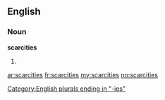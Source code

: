 ==English==

===Noun===
'''scarcities'''

# {{plural of|[[scarcity]]}}

[[Category:English plurals ending in "-ies"]]

[[ar:scarcities]]
[[fr:scarcities]]
[[my:scarcities]]
[[no:scarcities]]